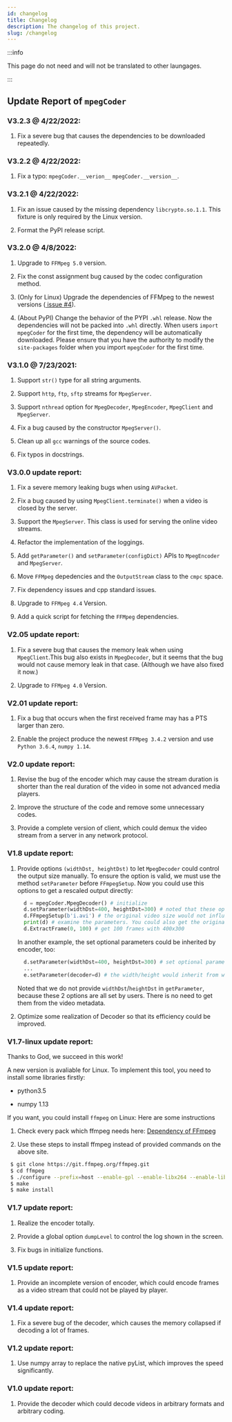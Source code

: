 ```yaml
---
id: changelog
title: Changelog
description: The changelog of this project.
slug: /changelog
---
```



:::info

This page do not need and will not be translated to other laungages.

:::

## Update Report of `mpegCoder`

### V3.2.3 @ 4/22/2022:

1. Fix a severe bug that causes the dependencies to be downloaded repeatedly.

### V3.2.2 @ 4/22/2022:

1. Fix a typo: `mpegCoder.__verion__` <InlineIcon icon={octArrowRight16}/> `mpegCoder.__version__`.

### V3.2.1 @ 4/22/2022:

1. Fix an issue caused by the missing dependency `libcrypto.so.1.1`. This fixture is only required by the Linux version.

2. Format the PyPI release script.

### V3.2.0 @ 4/8/2022:

1. Upgrade to `FFMpeg 5.0` version.

2. Fix the const assignment bug caused by the codec configuration method.

3. (Only for Linux) Upgrade the dependencies of FFMpeg to the newest versions ([<InlineIcon icon={octIssueClosed16}/> issue #4](https://github.com/cainmagi/FFmpeg-Encoder-Decoder-for-Python/issues/4)).

4. (About PyPI) Change the behavior of the PYPI `.whl` release. Now the dependencies will not be packed into `.whl` directly. When users `import mpegCoder` for the first time, the dependency will be automatically downloaded. Please ensure that you have the authority to modify the `site-packages` folder when you import `mpegCoder` for the first time.

### V3.1.0 @ 7/23/2021:

1. Support `str()` type for all string arguments.

2. Support `http`, `ftp`, `sftp` streams for `MpegServer`.

3. Support `nthread` option for `MpegDecoder`, `MpegEncoder`, `MpegClient` and `MpegServer`.

4. Fix a bug caused by the constructor `MpegServer()`.

5. Clean up all `gcc` warnings of the source codes.

6. Fix typos in docstrings.

### V3.0.0 update report:

1. Fix a severe memory leaking bugs when using `AVPacket`.

2. Fix a bug caused by using `MpegClient.terminate()` when a video is closed by the server.

3. Support the `MpegServer`. This class is used for serving the online video streams.

4. Refactor the implementation of the loggings.

5. Add `getParameter()` and `setParameter(configDict)` APIs to `MpegEncoder` and `MpegServer`.

6. Move `FFMpeg` depedencies and the `OutputStream` class to the `cmpc` space.

7. Fix dependency issues and cpp standard issues.

8. Upgrade to `FFMpeg 4.4` Version.

9. Add a quick script for fetching the `FFMpeg` dependencies.

### V2.05 update report:

1. Fix a severe bug that causes the memory leak when using `MpegClient`.This bug also exists in `MpegDecoder`, but it seems that the bug would not cause memory leak in that case. (Although we have also fixed it now.)

2. Upgrade to `FFMpeg 4.0` Version.

### V2.01 update report:

1. Fix a bug that occurs when the first received frame may has a PTS larger than zero.

2. Enable the project produce the newest `FFMpeg 3.4.2` version and use `Python 3.6.4`, `numpy 1.14`. 

### V2.0 update report:

1. Revise the bug of the encoder which may cause the stream duration is shorter than the real duration of the video in some not advanced media players.

2. Improve the structure of the code and remove some unnecessary codes.

3. Provide a complete version of client, which could demux the video stream from a server in any network protocol.

### V1.8 update report:

1. Provide options `(widthDst, heightDst)` to let `MpegDecoder` could control the output size manually. To ensure the option is valid, we must use the method `setParameter` before `FFmpegSetup`. Now you could use this options to get a rescaled output directly:

    ```python
      d = mpegCoder.MpegDecoder() # initialize
      d.setParameter(widthDst=400, heightDst=300) # noted that these options must be set before 'FFmpegSetup'! 
      d.FFmpegSetup(b'i.avi') # the original video size would not influence the output
      print(d) # examine the parameters. You could also get the original video size by 'getParameter'
      d.ExtractFrame(0, 100) # get 100 frames with 400x300
    ```

    In another example, the set optional parameters could be inherited by encoder, too:

    ```python
      d.setParameter(widthDst=400, heightDst=300) # set optional parameters
      ...
      e.setParameter(decoder=d) # the width/height would inherit from widthDst/heightDst rather than original width/height of the decoder.
    ```

    Noted that we do not provide `widthDst`/`heightDst` in `getParameter`, because these 2 options are all set by users. There is no need to get them from the video metadata. 

2. Optimize some realization of Decoder so that its efficiency could be improved.

### V1.7-linux update report:

Thanks to God, we succeed in this work!

A new version is avaliable for Linux. To implement this tool, you need to install some libraries firstly:

* python3.5

* numpy 1.13

If you want, you could install `ffmpeg` on Linux: Here are some instructions

1. Check every pack which ffmpeg needs here: [Dependency of FFmpeg](https://trac.ffmpeg.org/wiki/CompilationGuide/Ubuntu "Dependency of FFmpeg")

2. Use these steps to install ffmpeg instead of provided commands on the above site.

```Bash
 $ git clone https://git.ffmpeg.org/ffmpeg.git
 $ cd ffmpeg
 $ ./configure --prefix=host --enable-gpl --enable-libx264 --enable-libx265 --enable-shared --disable-static --disable-doc
 $ make
 $ make install
```

### V1.7 update report:

1. Realize the encoder totally.

2. Provide a global option `dumpLevel` to control the log shown in the screen.

3. Fix bugs in initialize functions.

### V1.5 update report:

1. Provide an incomplete version of encoder, which could encode frames as a video stream that could not be played by player.
 
### V1.4 update report:

1. Fix a severe bug of the decoder, which causes the memory collapsed if decoding a lot of frames.
 
### V1.2 update report:

1. Use numpy array to replace the native pyList, which improves the speed  significantly.
 
### V1.0 update report:

1. Provide the decoder which could decode videos in arbitrary formats and arbitrary coding.
